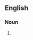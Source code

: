 {{also|rehoboams}}

==English==

===Noun===
{{head|en|noun plural form}}

# {{plural of|Rehoboam|lang=en}}
